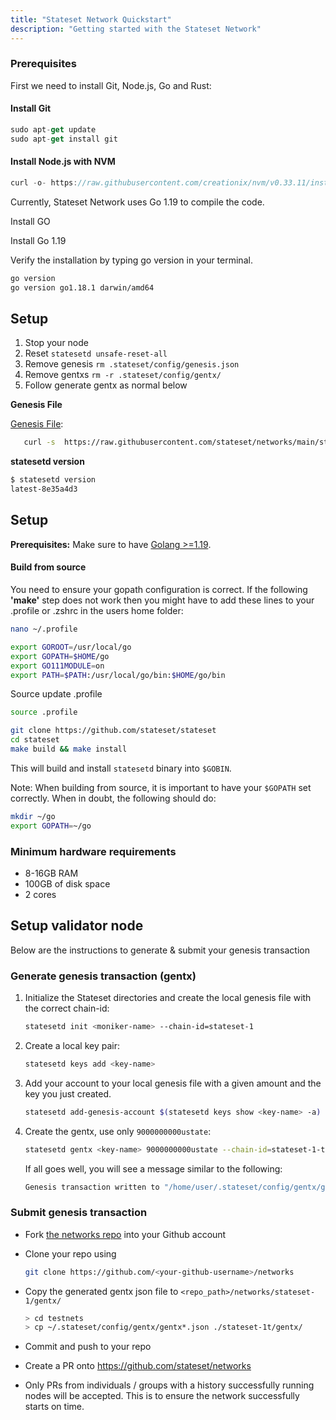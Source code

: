 ```yaml
---
title: "Stateset Network Quickstart"
description: "Getting started with the Stateset Network"
---
```


### Prerequisites

First we need to install Git, Node.js, Go and Rust:

#### Install Git

```jsx bash
sudo apt-get update
sudo apt-get install git
```

#### Install Node.js with NVM
    
```jsx bash
curl -o- https://raw.githubusercontent.com/creationix/nvm/v0.33.11/install.sh | bash
```

Currently, Stateset Network uses Go 1.19 to compile the code.

Install GO

Install Go 1.19

Verify the installation by typing go version in your terminal.

```bash jsx
go version 
go version go1.18.1 darwin/amd64
```

## Setup

1. Stop your node
2. Reset `statesetd unsafe-reset-all`
3. Remove genesis `rm .stateset/config/genesis.json`
4. Remove gentxs `rm -r .stateset/config/gentx/`
5. Follow generate gentx as normal below

**Genesis File**

[Genesis File](/stateset-1/genesis.json):

```bash
   curl -s  https://raw.githubusercontent.com/stateset/networks/main/stateset-1/genesis.json > ~/.stateset/config/genesis.json
```

**statesetd version**

```bash
$ statesetd version
latest-8e35a4d3
```

## Setup

**Prerequisites:** Make sure to have [Golang >=1.19](https://golang.org/).

#### Build from source

You need to ensure your gopath configuration is correct. If the following **'make'** step does not work then you might have to add these lines to your .profile or .zshrc in the users home folder:

```bash
nano ~/.profile
```

```bash
export GOROOT=/usr/local/go
export GOPATH=$HOME/go
export GO111MODULE=on
export PATH=$PATH:/usr/local/go/bin:$HOME/go/bin
```

Source update .profile

```bash
source .profile
```

```bash
git clone https://github.com/stateset/stateset
cd stateset
make build && make install
```

This will build and install `statesetd` binary into `$GOBIN`.

Note: When building from source, it is important to have your `$GOPATH` set correctly. When in doubt, the following should do:

```bash
mkdir ~/go
export GOPATH=~/go
```

### Minimum hardware requirements

- 8-16GB RAM
- 100GB of disk space
- 2 cores

## Setup validator node

Below are the instructions to generate & submit your genesis transaction

### Generate genesis transaction (gentx)

1. Initialize the Stateset directories and create the local genesis file with the correct chain-id:

   ```bash
   statesetd init <moniker-name> --chain-id=stateset-1
   ```

2. Create a local key pair:

   ```bash
   statesetd keys add <key-name>
   ```

3. Add your account to your local genesis file with a given amount and the key you just created.

   ```bash
   statesetd add-genesis-account $(statesetd keys show <key-name> -a) 10000000000ustate
   ```

4. Create the gentx, use only `9000000000ustate`:

   ```bash
   statesetd gentx <key-name> 9000000000ustate --chain-id=stateset-1-testnet
   ```

   If all goes well, you will see a message similar to the following:

   ```bash
   Genesis transaction written to "/home/user/.stateset/config/gentx/gentx-******.json"
   ```

### Submit genesis transaction

- Fork [the networks repo](https://github.com/stateset/networks) into your Github account

- Clone your repo using

  ```bash
  git clone https://github.com/<your-github-username>/networks
  ```

- Copy the generated gentx json file to `<repo_path>/networks/stateset-1/gentx/`

  ```bash
  > cd testnets
  > cp ~/.stateset/config/gentx/gentx*.json ./stateset-1t/gentx/
  ```

- Commit and push to your repo
- Create a PR onto https://github.com/stateset/networks
- Only PRs from individuals / groups with a history successfully running nodes will be accepted. This is to ensure the network successfully starts on time.


